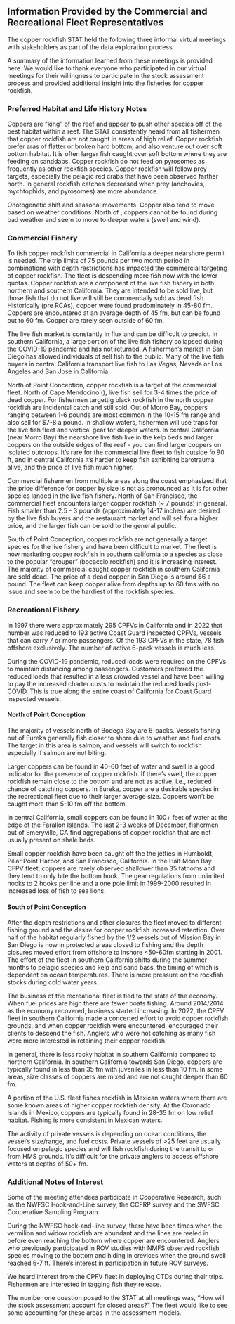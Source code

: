## Information Provided by the Commercial and Recreational Fleet Representatives


The copper rockfish STAT held the following three informal virtual meetings with stakeholders as part of the data exploration process:

\begin{enumerate}
\item Copper Rockfish & the Commercial Fisheries on January 10, 2023 (24 attendees)
\item Copper Rockfish  & the Recreational Fishery South of Pt. Conception on January 23, 2023 (17 attendees)
\item  & the Recreational Fishery North of Pt. Conception on January 30, 2023 (19 attendees)
\end{enumerate}


A summary of the information learned from these meetings is provided here. We would like to thank everyone who participated in our virtual meetings for their willingness to participate in the stock assessment process and provided additional insight into the fisheries for copper rockfish.

### Preferred Habitat and Life History Notes

Coppers are "king" of the reef and appear to push other species off of the best habitat within a reef. The STAT consistently heard from all fishermen that copper rockfish are not caught in areas of high relief. Copper rockfish prefer aras of flatter or broken hard bottom, and also venture out over soft bottom habitat. It is often larger fish caught over soft bottom where they are feeding on sanddabs. Copper rockfish do not feed on pyrosomes as frequently as other rockfish species.  Copper rockfish will follow prey targets, especially the pelagic red crabs that have been observed farther north.
In general rockfish catches decreased when prey (anchovies, mychtophids, and pyrosomes) are more abundance. 

Onotogenetic shift and seasonal movements. Copper also tend to move based on weather conditions. North of \PtC, coppers cannot be found during bad weather and seem to move to deeper waters (swell and wind). 

### Commercial Fishery

To fish copper rockfish commercial in California a deeper nearshore permit is needed.  The trip limits of 75 pounds per two month period in combinations with depth restrictions has impacted the commercial targeting of copper rockfish. The fleet is descending more fish now with the lower quotas. Copper rockfish are a component of the live fish fishery in both northern and southern California. They are intended to be sold live, but those fish that do not live will still be commercially sold as dead fish. Historically (pre RCAs), copper were found predominately in 45-80 fm. Coppers are encountered at an average depth of 45 fm, but can be found out to 60 fm. Copper are rarely seen outside of 60 fm.

The live fish market is constantly in flux and can be difficult to predict. In southern California, a large portion of the live fish fishery collapsed during the COVID-19 pandemic and has not returned. A fisherman's market in San Diego has allowed individuals ot sell fish to the public.  Many of the live fish buyers in central California transport live fish to Las Vegas, Nevada or Los Angeles and San Jose in California. 

North of Point Conception, copper rockfish is a target of the commercial fleet. North of Cape Mendocino (\CapeM), live fish sell for 3-4 times the price of dead copper. For fishermen targettig black rockfish in the north copper rockfish are incidental catch and still sold. Out of Morro Bay, coppers ranging between 1-6 pounds are most common in the 10-15 fm range and also sell for $7-8 a pound. In shallow waters, fishermen will use traps for the live fish fleet and vertical gear for deeper waters. In central California (near Morro Bay) the nearshore live fish live in the kelp beds and larger coppers on the outside edges of the reef - you can find larger coppers on isolated outcrops. It's rare for the commercial live fleet to fish outside fo 90 ft, and in central California it's harder to keep fish exhibiting barotrauma alive, and the price of live fish much higher.

Commercial fishermen from multiple areas along the coast emphasized that the price difference for copper by size is not as pronounced as it is for other species landed in the live fish fishery. North of San Francisco, the commercial fleet encounters larger copper rockfish (~ 7 pounds) in general.  Fish smaller than 2.5 - 3 pounds (approximately 14-17 inches) are desired by the live fish buyers and the restaurant market and will sell for a higher price, and the larger fish can be sold to the general public.

South of Point Conception, copper rockfish are not generally a target species for the live fishery and have been difficult to market. The fleet is now marketing copper rockfish in southern california to a species as close to the popular "grouper" (bocaccio rockfish) and it is increasing interest. The majority of commercial caught copper rockfish in southern California are sold dead.  The price of a dead copper in San Diego is around $6 a pound. The fleet can keep copper alive from depths up to 60 fms with no issue and seem to be the hardiest of the rockfish species. 

### Recreational Fishery

In 1997 there were approximately 295 CPFVs in California and in 2022 that number was reduced to 193 active Coast Guard inspected CPFVs, vessels that can carry 7 or more passengers. Of the 193 CPFVs in the state, 78 fish offshore exclusively. The number of active 6-pack vessels is much less.

During the COVID-19 pandemic, reduced loads were required on the CPFVs to maintain distancing among passengers.  Customers preferred the reduced loads that resulted in a less crowded vessel and have been willing to pay the increased charter costs to maintain the reduced loads post-COVID. This is true along the entire coast of California for Coast Guard inspected vessels.

#### North of Point Conception

The majority of vessels north of Bodega Bay are 6-packs. Vessels fishing out of Eureka generally fish closer to shore due to weather and fuel costs. The target in this area is salmon, and vessels will switch to rockfish especially if salmon are not biting.

Larger coppers can be found in 40-60 feet of water and swell is a good indicator for the presence of copper rockfish. If there's swell, the copper rockfish remain close to the bottom and are not as active, i.e., reduced chance of catching coppers.  In Eureka, copper are a desirable species in the recreational fleet due to their larger average size. Coppers won't be caught more than 5-10 fm off the bottom. 

In central California, small coppers can be found in 100+ feet of water at the edge of the Farallon Islands. The last 2-3 weeks of December, fishermen out of Emeryville, CA find aggregations of copper rockfish that are not usually present on shale beds.

Small copper rockfish have been caught off the the jetties in Humboldt, Pillar Point Harbor, and San Francisco, California. In the Half Moon Bay CFPV fleet, coppers are rarely observed shallower than 35 fathoms and they tend to only bite the bottom hook. The gear regulations from unlimited hooks to 2 hooks per line and a one pole limit in 1999-2000 resulted in increased loss of fish to sea lions. 

#### South of Point Conception

After the depth restrictions and other closures the fleet moved to different fishing ground and the desire for copper rockfish increased retention. Over half of the habitat regularly fished by the 1/2 vessels out of Mission Bay in San Diego is now in protected areas closed to fishing and the depth closures moved effort from offshore to inshore <50-60fm starting in 2001. The effort of the fleet in southern California shifts during the summer months to pelagic species and kelp and sand bass, the timing of which is dependent on ocean temperatures. There is more pressure on the rockfish stocks during cold water years.

The business of the recreational fleet is tied to the state of the economy. When fuel prices are high there are fewer boats fishing. Around 2014/2014 as the economy recovered, business started increasing. 
In 2022, the CPFV fleet in southern California made a concerted effort to avoid copper rockfish grounds, and when copper rockfish were encountered, encouraged their clients to descend the fish. Anglers who were not catching as many fish were more interested in retaining their copper rockfish.

In general, there is less rocky habitat in southern California compared to northern California. In southern California towards San Diego, coppers are typically found in less than 35 fm with juveniles in less than 10 fm. In some areas, size classes of coppers are mixed and are not caught deeper than 60 fm.

A portion of the U.S. fleet fishes rockfish in Mexican waters where there are some known areas of higher copper rockfish density. At the Coronado Islands in Mexico, coppers are typically found in 28-35 fm on low relief habitat. Fishing is more consistent in Mexican waters.

The activity of private vessels is depending on ocean conditions, the vessel's size/range, and fuel costs. Private vessels of >25 feet are usually focused on pelagic species and will fish rockfish during the transit to or from HMS grounds.  It's difficult for the private anglers to access offshore waters at depths of 50+ fm.


### Additional Notes of Interest

Some of the meeting attendees participate in Cooperative Research, such as the NWFSC Hook-and-Line survey, the CCFRP survey and the SWFSC Cooperative Sampling Program.

During the NWFSC hook-and-line survey, there have been times when the vermilion and widow rockfish are abundant and the lines are reeled in before even reaching the bottom where copper are encountered. Anglers who previously participated in ROV studies with NMFS observed rockfish species moving to the bottom and hiding in crevices when the ground swell reached 6-7 ft. There's interest in participation in future ROV surveys.  

We heard interest from the CPFV fleet in deploying CTDs during their trips. Fishermen are interested in tagging fish they release.

The number one question posed to the STAT at all meetings was, "How will the stock assessment account for closed areas?" The fleet would like to see some accounting for these areas in the assessment models.